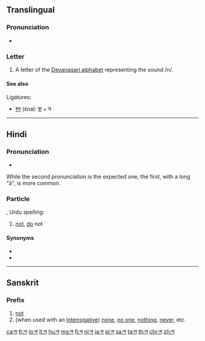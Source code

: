 {{Devanagari character info|hex=928|name=DEVANAGARI LETTER NA|image=[[File:Deva-न-order.gif|100px]]}}
{{also|ऩ|ন}}
==Translingual==

===Pronunciation===
* {{IPA|/nə/|lang=mul}}

===Letter===
{{mul-Deva|na}}

# A letter of the [[Devanagari alphabet]] representing the sound /n/.

====See also====
Ligatures:
* [[श्न]] (śna): [[श]] + न

----

==Hindi==

===Pronunciation===
*{{IPA|[nɑː]|[nə]|lang=hi}}
While the second pronunciation is the expected one, the first, with a long "ā", is more common.

===Particle===
{{head|hi|particle}}, Urdu spelling: {{l|ur|نہ}}

# [[not]], [[do]] not
#:{{ux|hi|कृपया '''न''' पीजिए|Please, '''do not''' drink [it]}}

====Synonyms====
*{{l|hi|मत}}
*{{l|hi|नहीं}}

-----

==Sanskrit==

===Prefix===
{{head|sa|prefix}}

# [[not]]
# (when used with an [[interrogative]]) [[none]], [[no one]], [[nothing]], [[never]], etc.
#: {{ux|sa|[[अस्मद्|अहं]] [[तद्|तं]] '''न''' [[बुध्|बोधामि]]। [[तद्|स]] [[मांस|मांसं]] नकदापि [[खद्|खादति]]॥}}

[[ca:न]]
[[fr:न]]
[[io:न]]
[[lt:न]]
[[hu:न]]
[[mg:न]]
[[fj:न]]
[[nl:न]]
[[ja:न]]
[[pl:न]]
[[sa:न]]
[[ta:न]]
[[th:न]]
[[chr:न]]
[[zh:न]]